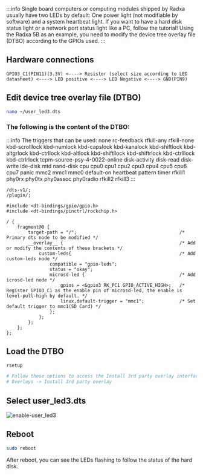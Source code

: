 :::info
Single board computers or computing modules shipped by Radxa usually have two LEDs by default:
One power light (not modifiable by software) and a system heartbeat light.
If you want to have a hard disk status light or a network port status light like a PC, follow the tutorial!
Using the Radxa 5B as an example, you need to modify the device tree overlay file (DTBO) according to the GPIOs used.
:::

## Hardware connections

```
GPIO3_C1(PIN11)(3.3V) <----> Resistor (select size according to LED datasheet) <----> LED positive <----> LED Negative <----> GND(PIN9)
```

## Edit device tree overlay file (DTBO)

```bash
nano ~/user_led3.dts
```

### The following is the content of the DTBO:

:::info
The triggers that can be used: none rc-feedback rfkill-any rfkill-none kbd-scrolllock kbd-numlock kbd-capslock kbd-kanalock kbd-shiftlock kbd-altgrlock kbd-ctrllock kbd-altlock kbd-shiftllock kbd-shiftrlock kbd-ctrlllock kbd-ctrlrlock tcpm-source-psy-4-0022-online disk-activity disk-read disk-write ide-disk mtd nand-disk cpu cpu0 cpu1 cpu2 cpu3 cpu4 cpu5 cpu6 cpu7 panic mmc2 mmc1 mmc0 default-on heartbeat pattern timer rfkill1 phy0rx phy0tx phy0assoc phy0radio rfkill2 rfkill3
:::

```
/dts-v1/;
/plugin/;

#include <dt-bindings/gpio/gpio.h>
#include <dt-bindings/pinctrl/rockchip.h>

/ {
    fragment@0 {
        target-path = "/";                                      /* Primary dts node to be modified */
        __overlay__ {                                           /* Add or modify the contents of these brackets */
            custom-leds{                                        /* Add custom-leds node */
                compatible = "gpio-leds";
                status = "okay";
                microsd-led {                                   /* Add icrosd-led node */
                    gpios = <&gpio3 RK_PC1 GPIO_ACTIVE_HIGH>;   /* Register GPIO3_C1 as the enable pin of microsd-led, the enable is level-pull-high by default. */
                    linux,default-trigger = "mmc1";             /* Set default trigger to mmc1(SD Card) */
                };
            };
        };
    };
};
```

## Load the DTBO

```bash
rsetup

# Follow these options to access the Install 3rd party overlay interface
# Overlays -> Install 3rd party overlay
```

## Select user_led3.dts

![enable-user_led3](/img/general-tutorial/enable-user-led3.webp)

## Reboot

```bash
sudo reboot
```

After reboot, you can see the LEDs flashing to follow the status of the hard disk.
